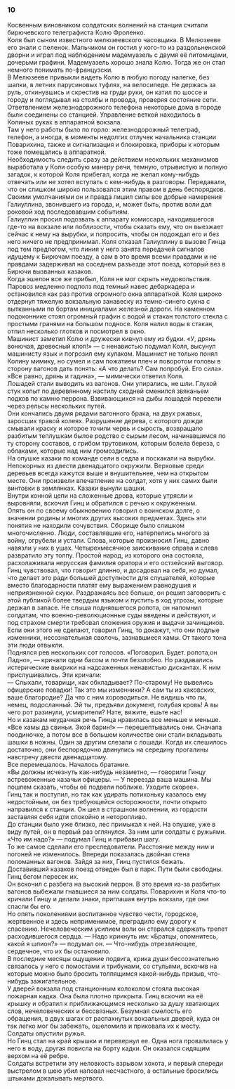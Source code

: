 ### 10 {-}

Косвенным виновником солдатских волнений на станции считали бирючевского телеграфиста Колю Фроленко.<br/> Коля был сыном известного мелюзеевского часовщика. В Мелюзееве его знали с пеленок. Мальчиком он гостил у кого-то из раздольненской дворни и играл под наблюдением мадемуазель с двумя её питомицами, дочерьми графини. Мадемуазель хорошо знала Колю. Тогда же он стал немного понимать по-французски.<br/> В Мелюзееве привыкли видеть Колю в любую погоду налегке, без шапки, в летних парусиновых туфлях, на велосипеде. Не держась за руль, откинувшись и скрестив на груди руки, он катил по шоссе и городу и поглядывал на столбы и провода, проверяя состояние сети.<br/> Ответвлением железнодорожного телефона некоторые дома в городе были соединены со станцией. Управление веткой находилось в Колиных руках в аппаратной вокзала.<br/> Там у него работы было по горло: железнодорожный телеграф, телефон, а иногда, в моменты недолгих отлучек начальника станции Поварихина, также и сигнализация и блокировка, приборы к которым тоже помещались в аппаратной.<br/> Необходимость следить сразу за действием нескольких механизмов выработала у Коли особую манеру речи, темную, отрывистую и полную загадок, к которой Коля прибегал, когда не желал кому-нибудь отвечать или не хотел вступать с кем-нибудь в разговоры. Передавали, что он слишком широко пользовался этим правом в день беспорядков.<br/> Своими умолчаниями он и правда лишил силы все добрые намерения Галиуллина, звонившего из города, и, может быть, против воли дал роковой ход последовавшим событиям.<br/> Галиуллин просил подозвать к аппарату комиссара, находившегося где-то на вокзале или поблизости, чтобы сказать ему, что он выезжает сейчас к нему на вырубки, и попросить, чтобы он подождал его и без него ничего не предпринимал. Коля отказал Галиуллину в вызове Гинца под тем предлогом, что линия у него занята передачей сигналов идущему к Бирючам поезду, а сам в это время всеми правдами и не правдами задерживал на соседнем разъезде этот поезд, который вез в Бирючи вызванных казаков.<br/> Когда эшелон все же прибыл, Коля не мог скрыть неудовольствия.<br/> Паровоз медленно подполз под темный навес дебаркадера и остановился как раз против огромного окна аппаратной. Коля широко отдернул тяжелую вокзальную занавеску из темно-синего сукна с вытканными по бортам инициалами железной дороги. На каменном подоконнике стоял огромный графин с водой и стакан толстого стекла с простыми гранями на большом подносе. Коля налил воды в стакан, отпил несколько глотков и посмотрел в окно.<br/> Машинист заметил Колю и дружески кивнул ему из будки. «У, дрянь вонючая, древесный клоп!» — с ненавистью подумал Коля, высунул машинисту язык и погрозил ему кулаком. Машинист не только понял Колину мимику, но сумел и сам пожатием плеч и поворотом головы в сторону вагонов дать понять: «А что делать? Сам попробуй. Его сила». «Все равно, дрянь и гадина», — мимически ответил Коля.<br/> Лошадей стали выводить из вагонов. Они упирались, не шли. Глухой стук копыт по деревянному настилу сходней сменился звяканьем подков по камню перрона. Взвивающихся на дыбы лошадей перевели через рельсы нескольких путей.<br/> Они кончались двумя рядами вагонного брака, на двух ржавых, заросших травой колеях. Разрушение дерева, с которого дожди смывали краску и которое точили червь и сырость, возвращало разбитым теплушкам былое родство с сырым лесом, начинавшимся по ту сторону составов, с грибом трутовиком, которым болела береза, с облаками, которые над ним громоздились.<br/> На опушке казаки по команде сели в седла и поскакали на вырубки. Непокорных из двести двенадцатого окружили. Верховые среди деревьев всегда кажутся выше и внушительнее, чем на открытом месте. Они произвели впечатление на солдат, хотя у них самих были винтовки в землянках. Казаки вынули шашки.<br/> Внутри конной цепи на сложенные дрова, которые утрясли и выровняли, вскочил Гинц и обратился с речью к окруженным.<br/> Опять он по своему обыкновению говорил о воинском долге, о значении родины и многих других высоких предметах. Здесь эти понятия не находили сочувствия. Сборище было слишком многочисленно. Люди, составлявшие его, натерпелись многого за войну, огрубели и устали. Слова, которые произносил Гинц, давно навязли у них в ушах. Четырехмесячное заискивание справа и слева развратило эту толпу. Простой народ, из которого она состояла, расхолаживала нерусская фамилия оратора и его остзейский выговор.<br/> Гинц чувствовал, что говорит длинно, и досадовал на себя, но думал, что делает это ради большей доступности для слушателей, которые вместо благодарности платят ему выражением равнодушия и неприязненной скуки. Раздражаясь все больше, он решил заговорить с этой публикой более твердым языком и пустить в ход угрозы, которые держал в запасе. Не слыша поднявшегося ропота, он напомнил солдатам, что военно-революционные суды введены и действуют, и под страхом смерти требовал сложения оружия и выдачи зачинщиков. Если они этого не сделают, говорил Гинц, то докажут, что они подлые изменники, несознательная сволочь, зазнавшиеся хамы. От такого тона эти люди отвыкли.<br/> Поднялся рев нескольких сот голосов. «Поговорил. Будет. ропота,он Ладно», — кричали одни басом и почти беззлобно. Но раздавались истерические выкрики на надсаженных ненавистью дискантах. К ним прислушивались. Эти кричали:<br/> — Слыхали, товарищи, как обкладывает? По-старому! Не вывелись офицерские повадки! Так это мы изменники? А сам ты из каковских, ваше благородие? Да что с ним хороводиться. Не видишь что ли, немец, подосланный. Эй ты, предъяви документ, голубая кровь! А вы чего рот разинули, усмирители? Нате, вяжите, ешьте нас!<br/> Но и казакам неудачная речь Гинца нравилась все меньше и меньше. «Все хамы да свиньи. Экой барин!» — перешептывались они. Сначала поодиночке, а потом все в большем количестве они стали вкладывать шашки в ножны. Один за другим слезали с лошади. Когда их спешилось достаточно, они беспорядочно двинулись на середину прогалины навстречу двести двенадцатому.<br/> Все перемешалось. Началось братание.<br/> «Вы должны исчезнуть как-нибудь незаметно, — говорили Гинцу встревоженные казачьи офицеры. — У переезда ваша машина. Мы пошлем сказать, чтобы её подвели поближе. Уходите скорее».<br/> Гинц так и поступил, но так как удирать потихоньку казалось ему недостойным, он без требующейся осторожности, почти открыто направился к станции. Он шел в страшном волнении, из гордости заставляя себя идти спокойно и неторопливо.<br/> До станции было уже близко, лес примыкал к ней. На опушке, уже в виду путей, он в первый раз оглянулся. За ним шли солдаты с ружьями. «Что им надо?» — подумал Гинц и прибавил шагу.<br/> То же самое сделали его преследователи. Расстояние между ним и погоней не изменилось. Впереди показалась двойная стена поломанных вагонов. Зайдя за них, Гинц пустился бежать.<br/> Доставивший казаков поезд отведен был в парк. Пути были свободны. Гинц бегом пересек их.<br/> Он вскочил с разбега на высокий перрон. В это время из-за разбитых вагонов выбежали гнавшиеся за ним солдаты. Поварихин и Коля что-то кричали Гинцу и делали знаки, приглашая внутрь вокзала, где они спасли бы его.<br/> Но опять поколениями воспитанное чувство чести, городское, жертвенное и здесь неприменимое, преградило ему дорогу к спасению. Нечеловеческим усилием воли он старался сдержать трепет расходившегося сердца. — Надо крикнуть им: «Братцы, опомнитесь, какой я шпион?» — подумал он. — Что-нибудь отрезвляющее, сердечное, что их бы остановило.<br/> В последние месяцы ощущение подвига, крика души бессознательно связалось у него с помостами и трибунами, со стульями, вскочив на которые можно было бросить толпящимся какой-нибудь призыв, что-нибудь зажигательное.<br/> У дверей вокзала под станционным колоколом стояла высокая пожарная кадка. Она была плотно прикрыта. Гинц вскочил на её крышку и обратил к приближающимся несколько за душу хватающих слов, нечеловеческих и бессвязных. Безумная смелость его обращения, в двух шагах от распахнутых вокзальных дверей, куда он так легко мог бы забежать, ошеломила и приковала их к месту. Солдаты опустили ружья.<br/> Но Гинц стал на край крышки и перевернул ее. Одна нога провалилась у него в воду, другая повисла на борту кадки. Он оказался сидящим верхом на её ребре.<br/> Солдаты встретили эту неловкость взрывом хохота, и первый спереди выстрелом в шею убил наповал несчастного, а остальные бросились штыками докалывать мертвого.


